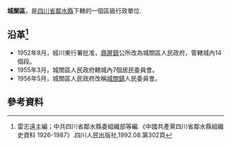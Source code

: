 '''城關區'''，是[[四川省|四川省]][[鄰水縣|鄰水縣]]下轄的一個區級行政單位.

== 沿革<ref>雷志遠主編；中共四川省鄰水縣委組織部等編.《中國共產黨四川省鄰水縣組織史資料 1926-1987》.四川人民出版社,1992.08.第302頁</ref>==
* 1952年8月，經川東行署批准，[[鼎屏鎮|鼎屏鎮]]公所改為城關區人民政府，管轄城內14個段。
* 1955年3月，城關區人民政府轄城內7個居民委員會。
* 1956年5月，城關區人民政府改稱[[城關鎮_(鄰水縣)|城關鎮]]人民委員會。

== 參考資料 ==
{{reflist}}
{{行政區劃小作品}}
{{鄰水縣行政區劃（1952年7月17日至1953年4月24日）}}
{{鄰水縣行政區劃（1953年4月24日至1953年9月4日）}}
{{鄰水縣行政區劃（1953年9月4日至1955年3月5日）}}
{{鄰水縣行政區劃（1955年3月5日至1956年1月24日）}}
{{鄰水縣行政區劃（1956年1月24日至1963年5月25日）}}
{{鄰水縣行政區劃}}